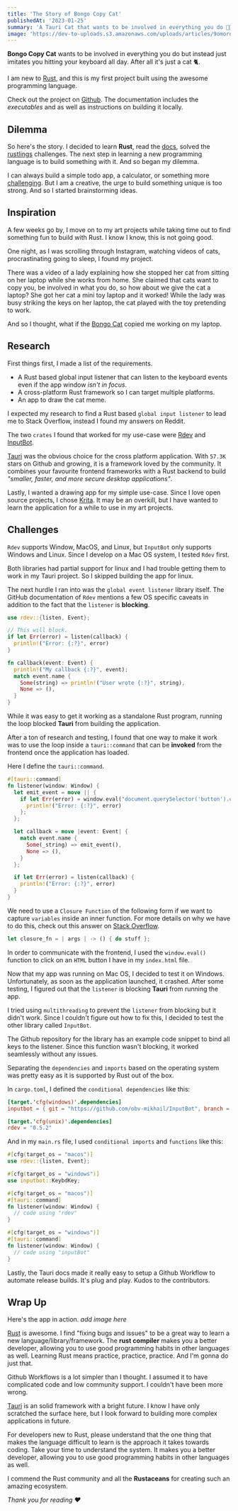 ```yaml
---
title: 'The Story of Bongo Copy Cat'
publishedAt: '2023-01-25'
summary: 'A Tauri Cat that wants to be involved in everything you do 👨‍💻👩‍💻'
image: 'https://dev-to-uploads.s3.amazonaws.com/uploads/articles/9omordcikzf2cvrglmny.gif'
---
```


**Bongo Copy Cat** wants to be involved in everything you do but instead just imitates you hitting your keyboard all day. After all it's just a cat 🐈.

I am new to [Rust](https://www.rust-lang.org/), and this is my first project built using the awesome programming language.

Check out the project on [Github](https://github.com/abjt14/bongo-copy-cat). The documentation includes the _executables_ and as well as instructions on building it locally.

## Dilemma

So here's the story. I decided to learn **Rust**, read the [docs](https://doc.rust-lang.org/book/), solved the [rustlings](https://github.com/rust-lang/rustlings) challenges. The next step in learning a new programming language is to build something with it. And so began my dilemma.

I can always build a simple todo app, a calculator, or something more [challenging](https://github.com/codecrafters-io/build-your-own-x). But I am a creative, the urge to build something unique is too strong. And so I started brainstorming ideas.

## Inspiration

A few weeks go by, I move on to my art projects while taking time out to find something fun to build with Rust. I know I know, this is not going good.

One night, as I was scrolling through Instagram, watching videos of cats, procrastinating going to sleep, I found my project.

There was a video of a lady explaining how she stopped her cat from sitting on her laptop while she works from home. She claimed that cats want to copy you, be involved in what you do, so how about we give the cat a laptop? She got her cat a mini toy laptop and it worked! While the lady was busy striking the keys on her laptop, the cat played with the toy pretending to work.

And so I thought, what if the [Bongo Cat](https://knowyourmeme.com/memes/bongo-cat) copied me working on my laptop.

## Research

First things first, I made a list of the requirements.

- A Rust based global input listener that can listen to the keyboard events even if the app window _isn't in focus_.
- A cross-platform Rust framework so I can target multiple platforms.
- An app to draw the cat meme.

I expected my research to find a Rust based `global input listener` to lead me to Stack Overflow, instead I found my answers on Reddit.

The two `crates` I found that worked for my use-case were [Rdev](https://github.com/Narsil/rdev) and [InputBot](https://github.com/obv-mikhail/InputBot).

[Tauri](https://tauri.app/) was the obvious choice for the cross platform application. With `57.3K` stars on Github and growing, it is a framework loved by the community. It combines your favourite frontend frameworks with a Rust backend to build _"smaller, faster, and more secure desktop applications"_.

Lastly, I wanted a drawing app for my simple use-case. Since I love open source projects, I chose [Krita](https://krita.org/en/). It may be an overkill, but I have wanted to learn the application for a while to use in my art projects.

## Challenges

`Rdev` supports Window, MacOS, and Linux, but `InputBot` only supports Windows and Linux. Since I develop on a Mac OS system, I tested `Rdev` first.

Both libraries had partial support for linux and I had trouble getting them to work in my Tauri project. So I skipped building the app for linux.

The next hurdle I ran into was the `global event listener` library itself. The GitHub documentation of `Rdev` mentions a few OS specific caveats in addition to the fact that the `listener` is **blocking**.

```rust title="rust"
use rdev::{listen, Event};

// This will block.
if let Err(error) = listen(callback) {
  println!("Error: {:?}", error)
}

fn callback(event: Event) {
  println!("My callback {:?}", event);
  match event.name {
    Some(string) => println!("User wrote {:?}", string),
    None => (),
  }
}
```

While it was easy to get it working as a standalone Rust program, running the loop blocked **Tauri** from building the application.

After a ton of research and testing, I found that one way to make it work was to use the loop inside a `tauri::command` that can be **invoked** from the frontend once the application has loaded.

Here I define the `tauri::command`.

```rust title="rust"
#[tauri::command]
fn listener(window: Window) {
  let emit_event = move || {
    if let Err(error) = window.eval("document.querySelector('button').click()") {
      println!("Error: {:?}", error)
    };
  };

  let callback = move |event: Event| {
    match event.name {
      Some(_string) => emit_event(),
      None => (),
    }
  };

  if let Err(error) = listen(callback) {
    println!("Error: {:?}", error)
  }
}
```
We need to use a `Closure Function` of the following form if we want to capture `variables` inside an inner function. For more details on why we have to do this, check out this answer on [Stack Overflow](https://stackoverflow.com/a/54367316).

```rust title="rust"
let closure_fn = | args | -> () { do stuff };
```

In order to communicate with the frontend, I used the `window.eval()` function to click on an `HTML` button I have in my `index.html` file.

Now that my app was running on Mac OS, I decided to test it on Windows. Unfortunately, as soon as the application launched, it crashed. After some testing, I figured out that the `listener` is blocking **Tauri** from running the app.

I tried using `multithreading` to prevent the `listener` from blocking but it didn't work. Since I couldn't figure out how to fix this, I decided to test the other library called `InputBot`.

The Github repository for the library has an example code snippet to bind all keys to the listener. Since this function wasn't blocking, it worked seamlessly without any issues.

Separating the `dependencies` and `imports` based on the operating system was pretty easy as it is supported by Rust out of the box.

In `cargo.toml`, I defined the `conditional dependencies` like this:
```toml title="toml"
[target.'cfg(windows)'.dependencies]
inputbot = { git = "https://github.com/obv-mikhail/InputBot", branch = "develop" }

[target.'cfg(unix)'.dependencies]
rdev = "0.5.2"
```

And in my `main.rs` file, I used `conditional imports` and `functions` like this:
```rust title="rust"
#[cfg(target_os = "macos")]
use rdev::{listen, Event};

#[cfg(target_os = "windows")]
use inputbot::KeybdKey;

#[cfg(target_os = "macos")]
#[tauri::command]
fn listener(window: Window) {
  // code using "rdev"
}

#[cfg(target_os = "windows")]
#[tauri::command]
fn listener(window: Window) {
  // code using "inputBot"
}
```

Lastly, the Tauri docs made it really easy to setup a Github Workflow to automate release builds. It's plug and play. Kudos to the contributors.

## Wrap Up

Here's the app in action.
_add image here_

[Rust](https://www.rust-lang.org/) is awesome. I find "fixing bugs and issues" to be a great way to learn a new language/library/framework. The **rust compiler** makes you a better developer, allowing you to use good programming habits in other languages as well. Learning Rust means practice, practice, practice. And I'm gonna do just that.

Github Workflows is a lot simpler than I thought. I assumed it to have complicated code and low community support. I couldn't have been more wrong.

[Tauri](https://tauri.app/) is an solid framework with a bright future. I know I have only scratched the surface here, but I look forward to building more complex applications in future.

For developers new to Rust, please understand that the one thing that makes the language difficult to learn is the approach it takes towards coding. Take your time to understand the system. It makes you a better developer, allowing you to use good programming habits in other languages as well.

I commend the Rust community and all the **Rustaceans** for creating such an amazing ecosystem.

*Thank you for reading ❤️*